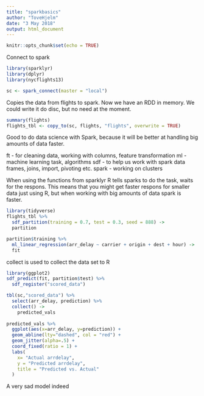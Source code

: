 ```yaml
---
title: "sparkbasics"
author: "ToveHjelm"
date: "3 May 2018"
output: html_document
---
```


```r
knitr::opts_chunk$set(echo = TRUE)
```

Connect to spark

```r
library(sparklyr)
library(dplyr)
library(nycflights13)

sc <- spark_connect(master = "local")
```

Copies the data from flights to spark. Now we have an RDD in memory. We could write it do disc, but no need at the moment. 

```r
summary(flights)
flights_tbl <- copy_to(sc, flights, "flights", overwrite = TRUE)
```

Good to do data science with Spark, because it will be better at handling big amounts of data faster. 

ft - for cleaning data, working with columns, feature transformation
ml - machine learning task, algorithms
sdf - to help us work with spark data frames, joins, import, pivoting etc. 
spark - working on clusters

When using the functions from sparklyr R tells sparks to do the task, waits for the respons. This means that you might get faster respons for smaller data just using R, but when working with big amounts of data spark is faster. 

```r
library(tidyverse)
flights_tbl %>% 
  sdf_partition(training = 0.7, test = 0.3, seed = 888) ->
  partition
```
```r

partition$training %>% 
  ml_linear_regression(arr_delay ~ carrier + origin + dest + hour) ->
  fit

```
collect is used to collect the data set to R
```r
library(ggplot2)
sdf_predict(fit, partition$test) %>% 
  sdf_register("scored_data")

tbl(sc,"scored_data") %>% 
  select(arr_delay, prediction) %>% 
  collect() ->
    predicted_vals
  
predicted_vals %>%   
  ggplot(aes(x=arr_delay, y=prediction)) +
  geom_abline(lty="dashed", col = "red") +
  geom_jitter(alpha=.5) +
  coord_fixed(ratio = 1) +
  labs(
    x= "Actual arrdelay",
    y = "Predicted arrdelay",
    title = "Predicted vs. Actual"
  )
```
A very sad model indeed
